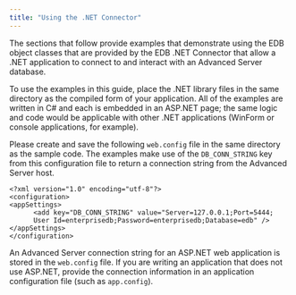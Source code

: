 ```yaml
---
title: "Using the .NET Connector"
---
```


<div id="using_the_net_connector" class="registered_link"></div>


The sections that follow provide examples that demonstrate using the EDB object classes that are provided by the EDB .NET Connector that allow a .NET application to connect to and interact with an Advanced Server database.

To use the examples in this guide, place the .NET library files in the same directory as the compiled form of your application. All of the examples are written in C\# and each is embedded in an ASP.NET page; the same logic and code would be applicable with other .NET applications (WinForm or console applications, for example).

Please create and save the following `web.config` file in the same directory as the sample code. The examples make use of the `DB_CONN_STRING` key from this configuration file to return a connection string from the Advanced Server host.

``` text
<?xml version="1.0" encoding="utf-8"?>
<configuration>
<appSettings>
      <add key="DB_CONN_STRING" value="Server=127.0.0.1;Port=5444;
      User Id=enterprisedb;Password=enterprisedb;Database=edb" />
</appSettings>
</configuration>
```

An Advanced Server connection string for an ASP.NET web application is stored in the `web.config` file. If you are writing an application that does not use ASP.NET, provide the connection information in an application configuration file (such as `app.config`).
